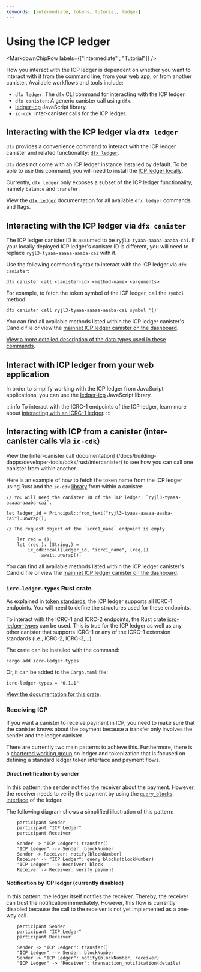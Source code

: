 ```yaml
---
keywords: [intermediate, tokens, tutorial, ledger]
---
```



# Using the ICP ledger

<MarkdownChipRow labels={["Intermediate" , "Tutorial"]} />

How you interact with the ICP ledger is dependent on whether you want to interact with it from the command line, from your web app, or from another canister. Available workflows and tools include:

- `dfx ledger`: The `dfx` CLI command for interacting with the ICP ledger.
- `dfx canister`: A generic canister call using `dfx`.
- [ledger-icp](https://github.com/dfinity/ic-js/tree/main/packages/ledger-icp) JavaScript library.
- `ic-cdk`: Inter-canister calls for the ICP ledger.

## Interacting with the ICP ledger via `dfx ledger`

`dfx` provides a convenience command to interact with the ICP ledger canister and related functionality: [`dfx ledger`](/docs/current/building-dapps/developer-tools/dfx/dfx-ledger).

`dfx` does not come with an ICP ledger instance installed by default. To be able to use this command, you will need to install the [ICP ledger locally](/docs/developer-docs/defi/tokens/ledger/setup/icp_ledger_setup.mdx).

Currently, `dfx ledger` only exposes a subset of the ICP ledger functionality, namely `balance` and `transfer`.

View the [`dfx ledger`](/docs/current/building-dapps/developer-tools/dfx/dfx-ledger) documentation for all available `dfx ledger` commands and flags.

## Interacting with the ICP ledger via `dfx canister`

The ICP ledger canister ID is assumed to be `ryjl3-tyaaa-aaaaa-aaaba-cai`. If your locally deployed ICP ledger's canister ID is different, you will need to replace `ryjl3-tyaaa-aaaaa-aaaba-cai` with it.

Use the following command syntax to interact with the ICP ledger via `dfx canister`:

```
dfx canister call <canister-id> <method-name> <arguments>
```

For example, to fetch the token symbol of the ICP ledger, call the `symbol` method:

```
dfx canister call ryjl3-tyaaa-aaaaa-aaaba-cai symbol '()'
```

You can find all available methods listed within the ICP ledger canister's Candid file or view the [mainnet ICP ledger canister on the dashboard](https://dashboard.internetcomputer.org/canister/ryjl3-tyaaa-aaaaa-aaaba-cai).

[View a more detailed description of the data types used in these commands](/docs/current/references/ledger#_getting_ledger_blocks).

## Interact with ICP ledger from your web application

In order to simplify working with the ICP ledger from JavaScript applications, you can use the [ledger-icp](https://github.com/dfinity/ic-js/tree/main/packages/ledger-icp) JavaScript library.

:::info
To interact with the ICRC-1 endpoints of the ICP ledger, learn more about [interacting with an ICRC-1 ledger](/docs/current/developer-docs/defi/tokens/indexes).
:::

## Interacting with ICP from a canister (inter-canister calls via `ic-cdk`)

View the [inter-canister call documentation] (/docs/building-dapps/developer-tools/cdks/rust/intercanister) to see how you can call one canister from within another.

Here is an example of how to fetch the token name from the ICP ledger using Rust and the `ic-cdk` [library](https://github.com/dfinity/cdk-rs) from within a canister:

```
// You will need the canister ID of the ICP ledger: `ryjl3-tyaaa-aaaaa-aaaba-cai`.

let ledger_id = Principal::from_text("ryjl3-tyaaa-aaaaa-aaaba-cai").unwrap();

// The request object of the `icrc1_name` endpoint is empty.

    let req = ();
    let (res,): (String,) =
        ic_cdk::call(ledger_id, "icrc1_name", (req,))
            .await.unwrap();
```

You can find all available methods listed within the ICP ledger canister's Candid file or view the [mainnet ICP ledger canister on the dashboard](https://dashboard.internetcomputer.org/canister/ryjl3-tyaaa-aaaaa-aaaba-cai).

### `icrc-ledger-types` Rust crate

As explained in [token standards](/docs/current/developer-docs/defi/tokens/token-standards), the ICP ledger supports all ICRC-1 endpoints. You will need to define the structures used for these endpoints.

To interact with the ICRC-1 and ICRC-2 endpoints, the Rust crate [icrc-ledger-types](https://crates.io/crates/icrc-ledger-types) can be used.
This is true for the ICP ledger as well as any other canister that supports ICRC-1 or any of the ICRC-1 extension standards (i.e., ICRC-2, ICRC-3,...).

The crate can be installed with the command:

```
cargo add icrc-ledger-types
```

Or, it can be added to the `Cargo.toml` file:

```
icrc-ledger-types = "0.1.1"
```

[View the documentation for this crate](https://docs.rs/icrc-ledger-types/0.1.1/icrc_ledger_types/).

### Receiving ICP

If you want a canister to receive payment in ICP, you need to make sure that the canister knows about the payment because a transfer only involves the sender and the ledger canister.

There are currently two main patterns to achieve this. Furthermore, there is a [chartered working group](https://forum.dfinity.org/t/announcing-technical-working-groups/11781) on ledger and tokenization that is focused on defining a standard ledger token interface and payment flows.

#### Direct notification by sender

In this pattern, the sender notifies the receiver about the payment. However, the receiver needs to verify the payment by using the [`query_blocks` interface](/docs/current/references/ledger#_getting_ledger_blocks) of the ledger.

The following diagram shows a simplified illustration of this pattern:

```plantuml
    participant Sender
    participant "ICP Ledger"
    participant Receiver

    Sender -> "ICP Ledger": transfer()
    "ICP Ledger" --> Sender: blockNumber
    Sender -> Receiver: notify(blockNumber)
    Receiver -> "ICP Ledger": query_blocks(blockNumber)
    "ICP Ledger" --> Receiver: block
    Receiver -> Receiver: verify payment
```

#### Notification by ICP ledger (currently disabled)

In this pattern, the ledger itself notifies the receiver. Thereby, the receiver can trust the notification immediately. However, this flow is currently disabled because the call to the receiver is not yet implemented as a one-way call.

```plantuml
    participant Sender
    participant "ICP Ledger"
    participant Receiver

    Sender -> "ICP Ledger": transfer()
    "ICP Ledger" --> Sender: blockNumber
    Sender -> "ICP Ledger": notify(blockNumber, receiver)
    "ICP Ledger" -> "Receiver": transaction_notification(details)
```